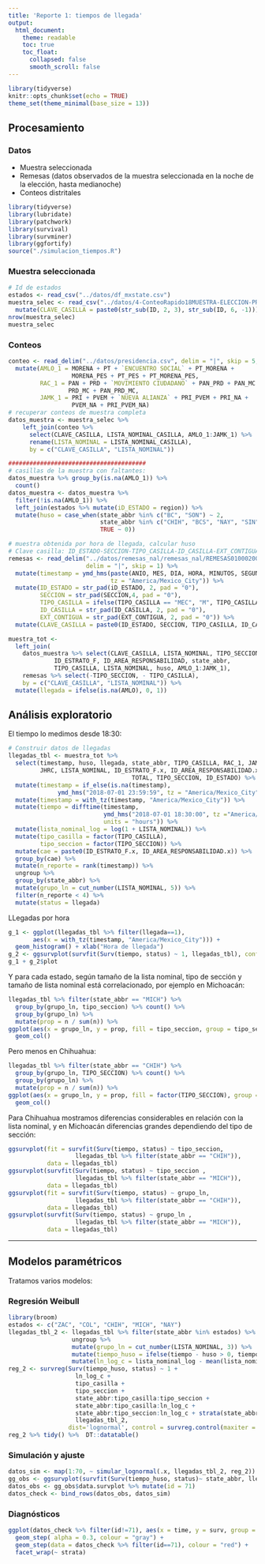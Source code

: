 ```yaml
---
title: 'Reporte 1: tiempos de llegada'
output:
  html_document:
    theme: readable
    toc: true
    toc_float:
      collapsed: false
      smooth_scroll: false
---
```


```r
library(tidyverse)
knitr::opts_chunk$set(echo = TRUE)
theme_set(theme_minimal(base_size = 13))

```

## Procesamiento 

### Datos

- Muestra seleccionada
- Remesas (datos observados de la muestra seleccionada en la noche de la elección, hasta medianoche)
- Conteos distritales 


```r
library(tidyverse)
library(lubridate)
library(patchwork)
library(survival)
library(survminer)
library(ggfortify)
source("./simulacion_tiempos.R")
```



### Muestra seleccionada

```r
# Id de estados
estados <- read_csv("../datos/df_mxstate.csv")
muestra_selec <- read_csv("../datos/4-ConteoRapido18MUESTRA-ELECCION-PRESIDENCIAL.csv") %>% 
  mutate(CLAVE_CASILLA = paste0(str_sub(ID, 2, 3), str_sub(ID, 6, -1)))
nrow(muestra_selec)
muestra_selec
```
### Conteos

```r
conteo <- read_delim("../datos/presidencia.csv", delim = "|", skip = 5, quote = "'") %>% 
  mutate(AMLO_1 = MORENA + PT + `ENCUENTRO SOCIAL` + PT_MORENA + 
                  MORENA_PES + PT_PES + PT_MORENA_PES, 
         RAC_1 = PAN + PRD + `MOVIMIENTO CIUDADANO` + PAN_PRD + PAN_MC + 
                 PRD_MC + PAN_PRD_MC,
         JAMK_1 = PRI + PVEM + `NUEVA ALIANZA` + PRI_PVEM + PRI_NA + 
                  PVEM_NA + PRI_PVEM_NA)
# recuperar conteos de muestra completa
datos_muestra <- muestra_selec %>% 
    left_join(conteo %>% 
      select(CLAVE_CASILLA, LISTA_NOMINAL_CASILLA, AMLO_1:JAMK_1) %>% 
      rename(LISTA_NOMINAL = LISTA_NOMINAL_CASILLA), 
      by = c("CLAVE_CASILLA", "LISTA_NOMINAL")) 

#######################################
# casillas de la muestra con faltantes:
datos_muestra %>% group_by(is.na(AMLO_1)) %>% 
  count()
datos_muestra <- datos_muestra %>%
  filter(!is.na(AMLO_1)) %>% 
  left_join(estados %>% mutate(iD_ESTADO = region)) %>% 
  mutate(huso = case_when(state_abbr %in% c("BC", "SON") ~ 2,
                          state_abbr %in% c("CHIH", "BCS", "NAY", "SIN") ~ 1,
                          TRUE ~ 0)) 
```


```r
# muestra obtenida por hora de llegada, calcular huso
# Clave casilla: ID_ESTADO-SECCION-TIPO_CASILLA-ID_CASILLA-EXT_CONTIGUA
remesas <- read_delim("../datos/remesas_nal/remesas_nal/REMESAS0100020000.txt", 
                      delim = "|", skip = 1) %>% 
  mutate(timestamp = ymd_hms(paste(ANIO, MES, DIA, HORA, MINUTOS, SEGUNDOS, sep = "-"),
                             tz = "America/Mexico_City")) %>% 
  mutate(ID_ESTADO = str_pad(iD_ESTADO, 2, pad = "0"),
         SECCION = str_pad(SECCION,4, pad = "0"),
         TIPO_CASILLA = ifelse(TIPO_CASILLA == "MEC", "M", TIPO_CASILLA), 
         ID_CASILLA = str_pad(ID_CASILLA, 2, pad = "0"),
         EXT_CONTIGUA = str_pad(EXT_CONTIGUA, 2, pad = "0")) %>% 
  mutate(CLAVE_CASILLA = paste0(ID_ESTADO, SECCION, TIPO_CASILLA, ID_CASILLA, EXT_CONTIGUA))
```


```r
muestra_tot <- 
  left_join(
    datos_muestra %>% select(CLAVE_CASILLA, LISTA_NOMINAL, TIPO_SECCION,
             ID_ESTRATO_F, ID_AREA_RESPONSABILIDAD, state_abbr,
             TIPO_CASILLA, LISTA_NOMINAL, huso, AMLO_1:JAMK_1), 
    remesas %>% select(-TIPO_SECCION, - TIPO_CASILLA), 
    by = c("CLAVE_CASILLA", "LISTA_NOMINAL")) %>% 
  mutate(llegada = ifelse(is.na(AMLO), 0, 1))
```


## Análisis exploratorio

El tiempo lo medimos desde 18:30:

```r
# Construir datos de llegadas
llegadas_tbl <- muestra_tot %>% 
  select(timestamp, huso, llegada, state_abbr, TIPO_CASILLA, RAC_1, JAMK_1, AMLO_1, 
         JHRC, LISTA_NOMINAL, ID_ESTRATO_F.x, ID_AREA_RESPONSABILIDAD.x,
                                   TOTAL, TIPO_SECCION, ID_ESTADO) %>%
  mutate(timestamp = if_else(is.na(timestamp), 
              ymd_hms("2018-07-01 23:59:59", tz = "America/Mexico_City"), timestamp)) %>%
  mutate(timestamp = with_tz(timestamp, "America/Mexico_City")) %>% 
  mutate(tiempo = difftime(timestamp, 
                           ymd_hms("2018-07-01 18:30:00", tz ="America/Mexico_City"),
                           units = "hours")) %>%
  mutate(lista_nominal_log = log(1 + LISTA_NOMINAL)) %>% 
  mutate(tipo_casilla = factor(TIPO_CASILLA), 
         tipo_seccion = factor(TIPO_SECCION)) %>% 
  mutate(cae = paste0(ID_ESTRATO_F.x, ID_AREA_RESPONSABILIDAD.x)) %>% 
  group_by(cae) %>% 
  mutate(n_reporte = rank(timestamp)) %>% 
  ungroup %>% 
  group_by(state_abbr) %>% 
  mutate(grupo_ln = cut_number(LISTA_NOMINAL, 5)) %>% 
  filter(n_reporte < 4) %>% 
  mutate(status = llegada)
```



LLegadas por hora

```r
g_1 <- ggplot(llegadas_tbl %>% filter(llegada==1), 
       aes(x = with_tz(timestamp, "America/Mexico_City"))) + 
  geom_histogram() + xlab("Hora de llegada")
g_2 <- ggsurvplot(survfit(Surv(tiempo, status) ~ 1, llegadas_tbl), conf.int = TRUE) 
g_1 + g_2$plot
```

Y para cada estado, según tamaño de la lista nominal, tipo de sección y tamaño
de lista nominal está correlacionado, por ejemplo en Michoacán:

```r
llegadas_tbl %>% filter(state_abbr == "MICH") %>% 
  group_by(grupo_ln, tipo_seccion) %>% count() %>% 
  group_by(grupo_ln) %>% 
  mutate(prop = n / sum(n)) %>% 
ggplot(aes(x = grupo_ln, y = prop, fill = tipo_seccion, group = tipo_seccion)) +
  geom_col()
```

Pero menos en Chihuahua:

```r
llegadas_tbl %>% filter(state_abbr == "CHIH") %>% 
  group_by(grupo_ln, TIPO_SECCION) %>% count() %>% 
  group_by(grupo_ln) %>% 
  mutate(prop = n / sum(n)) %>% 
ggplot(aes(x = grupo_ln, y = prop, fill = factor(TIPO_SECCION), group = TIPO_SECCION)) +
  geom_col()
```

Para Chihuahua mostramos diferencias considerables en relación con la lista nominal,
y en Michoacán  diferencias grandes dependiendo del tipo de sección:

```r
ggsurvplot(fit = survfit(Surv(tiempo, status) ~ tipo_seccion, 
                   llegadas_tbl %>% filter(state_abbr == "CHIH")), 
           data = llegadas_tbl)
ggsurvplot(survfit(Surv(tiempo, status) ~ tipo_seccion , 
                   llegadas_tbl %>% filter(state_abbr == "MICH")), 
           data = llegadas_tbl)
ggsurvplot(fit = survfit(Surv(tiempo, status) ~ grupo_ln, 
                   llegadas_tbl %>% filter(state_abbr == "CHIH")), 
           data = llegadas_tbl)
ggsurvplot(survfit(Surv(tiempo, status) ~ grupo_ln , 
                   llegadas_tbl %>% filter(state_abbr == "MICH")), 
           data = llegadas_tbl)
```

---

## Modelos paramétricos

Tratamos varios modelos:


### Regresión Weibull

```r
library(broom)
estados <- c("ZAC", "COL", "CHIH", "MICH", "NAY")
llegadas_tbl_2 <- llegadas_tbl %>% filter(state_abbr %in% estados) %>%
                  ungroup %>% 
                  mutate(grupo_ln = cut_number(LISTA_NOMINAL, 3)) %>% 
                  mutate(tiempo_huso = ifelse(tiempo - huso > 0, tiempo - huso, 0.001)) %>% 
                  mutate(ln_log_c = lista_nominal_log - mean(lista_nominal_log))
reg_2 <- survreg(Surv(tiempo_huso, status) ~ 1 +
                   ln_log_c + 
                   tipo_casilla +
                   tipo_seccion +
                   state_abbr:tipo_casilla:tipo_seccion +
                   state_abbr:tipo_casilla:ln_log_c + 
                   state_abbr:tipo_seccion:ln_log_c + strata(state_abbr), 
                   llegadas_tbl_2, 
                 dist='lognormal', control = survreg.control(maxiter = 5000))
reg_2 %>% tidy() %>%  DT::datatable()
```

### Simulación y ajuste

```r
datos_sim <- map(1:70, ~ simular_lognormal(.x, llegadas_tbl_2, reg_2)) 
gg_obs <- ggsurvplot(survfit(Surv(tiempo_huso, status)~ state_abbr, llegadas_tbl_2))
datos_obs <- gg_obs$data.survplot %>% mutate(id = 71)
datos_check <- bind_rows(datos_obs, datos_sim)
```

### Diagnósticos

```r
ggplot(datos_check %>% filter(id!=71), aes(x = time, y = surv, group = id)) +
  geom_step( alpha = 0.3, colour = "gray") +
  geom_step(data = datos_check %>% filter(id==71), colour = "red") +
  facet_wrap(~ strata)
```



